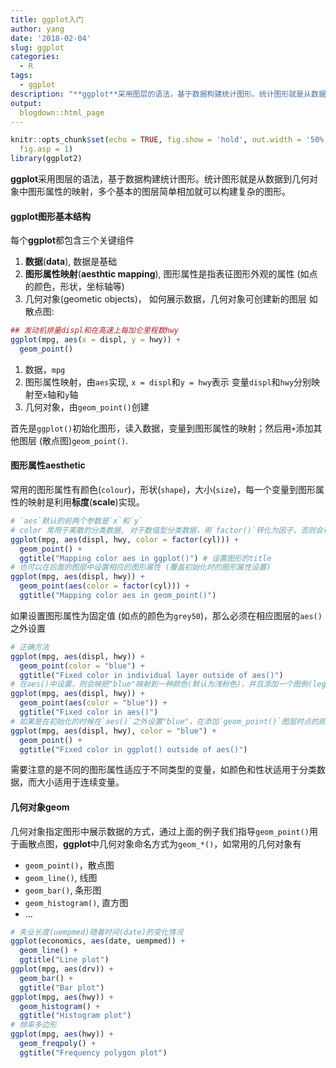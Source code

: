 ```yaml
---
title: ggplot入门
author: yang
date: '2018-02-04'
slug: ggplot
categories:
  - R
tags:
  - ggplot
description: "**ggplot**采用图层的语法，基于数据构建统计图形。统计图形就是从数据到几何对象中图形属性的映射，多个基本的图层简单相加就可以构建复杂的图形。，简要了解**ggplot**的基本构成, 数据，图形属性映射和几何对象。"
output:
  blogdown::html_page
---
```


```r
knitr::opts_chunk$set(echo = TRUE, fig.show = 'hold', out.width = '50%', 
  fig.asp = 1)
library(ggplot2)
```

**ggplot**采用图层的语法，基于数据构建统计图形。统计图形就是从数据到几何对象中图形属性的映射，多个基本的图层简单相加就可以构建复杂的图形。

#### ggplot图形基本结构

每个**ggplot**都包含三个关键组件

1. **数据**(**data**), 数据是基础
2. **图形属性映射**(**aesthtic mapping**), 图形属性是指表征图形外观的属性 (如点的颜色，形状，坐标轴等)
3. 几何对象(geometic objects)， 如何展示数据，几何对象可创建新的图层
如散点图:

```r
## 发动机排量displ和在高速上每加仑里程数hwy
ggplot(mpg, aes(x = displ, y = hwy)) +
  geom_point()
```

1. 数据，`mpg`
2. 图形属性映射，由`aes`实现, `x = displ`和`y = hwy`表示 变量`displ`和`hwy`分别映射至`x`轴和`y`轴
3. 几何对象，由`geom_point()`创建

首先是`ggplot()`初始化图形，读入数据，变量到图形属性的映射；然后用`+`添加其他图层 (散点图)`geom_point()`.

#### 图形属性aesthetic

常用的图形属性有颜色(`colour`)，形状(`shape`)，大小(`size`)，每一个变量到图形属性的映射是利用**标度**(**scale**)实现。

```r
# `aes`默认的前两个参数是`x`和`y`
# color 常用于离散的分类数据, 对于数值型分类数据，用`factor()`转化为因子，否则会被视为连续数据
ggplot(mpg, aes(displ, hwy, color = factor(cyl))) + 
  geom_point() +
  ggtitle("Mapping color aes in ggplot()") # 设置图形的title
# 也可以在后面的图层中设置相应的图形属性 (覆盖初始化时的图形属性设置)
ggplot(mpg, aes(displ, hwy)) +
  geom_point(aes(color = factor(cyl))) +
  ggtitle("Mapping color aes in geom_point()")
```

如果设置图形属性为固定值 (如点的颜色为`grey50`)，那么必须在相应图层的`aes()`之外设置

```r
# 正确方法
ggplot(mpg, aes(displ, hwy)) +
  geom_point(color = "blue") +
  ggtitle("Fixed color in individual layer outside of aes()")
# 在aes()中设置，则会映把"blue"映射到一种颜色(默认为浅粉色)，并且添加一个图例(legend)
ggplot(mpg, aes(displ, hwy)) +
  geom_point(aes(color = "blue")) +
  ggtitle("Fixed color in aes()")
# 如果是在初始化的时候在`aes()`之外设置"blue"，在添加`geom_point()`图层时点的颜色为主题默认颜色(黑色)
ggplot(mpg, aes(displ, hwy), color = "blue") +
  geom_point() +
  ggtitle("Fixed color in ggplot() outside of aes()")

```

需要注意的是不同的图形属性适应于不同类型的变量，如颜色和性状适用于分类数据，而大小适用于连续变量。

#### 几何对象geom

几何对象指定图形中展示数据的方式，通过上面的例子我们指导`geom_point()`用于画散点图，**ggplot**中几何对象命名方式为`geom_*()`，如常用的几何对象有

- `geom_point()`，散点图
- `geom_line()`, 线图
- `geom_bar()`, 条形图
- `geom_histogram()`, 直方图
- ...

```r
# 失业长度(uempmed)随着时间(date)的变化情况
ggplot(economics, aes(date, uempmed)) +
  geom_line() +
  ggtitle("Line plot")
ggplot(mpg, aes(drv)) +
  geom_bar() +
  ggtitle("Bar plot")
ggplot(mpg, aes(hwy)) +
  geom_histogram() +
  ggtitle("Histogram plot")
# 频率多边形
ggplot(mpg, aes(hwy)) +
  geom_freqpoly() +
  ggtitle("Frequency polygon plot")
```